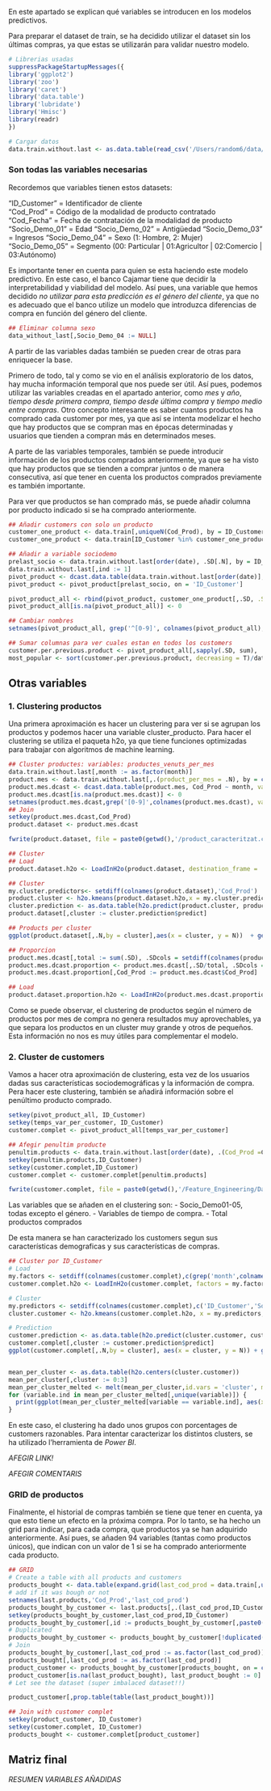 En este apartado se explican qué variables se introducen en los modelos predictivos. 

Para preparar el dataset de train, se ha decidido utilizar el dataset sin los últimas compras, ya que estas se utilizarán para validar nuestro modelo. 

```r
# Librerias usadas
suppressPackageStartupMessages({
library('ggplot2')
library('zoo')
library('caret')
library('data.table')
library('lubridate')
library('Hmisc')
library(readr)
})

# Cargar datos
data.train.without.last <- as.data.table(read_csv('/Users/random6/data/data_train_without_last.csv'))

```

### Son todas las variables necesarias

Recordemos que variables tienen estos datasets:

"ID_Customer" = Identificador de cliente  
"Cod_Prod" = Código de la modalidad de producto contratado      
"Cod_Fecha" = Fecha de contratación de la modalidad de producto   
"Socio_Demo_01" = Edad
"Socio_Demo_02" = Antigüedad
"Socio_Demo_03" = Ingresos
"Socio_Demo_04" = Sexo (1: Hombre, 2: Mujer)
"Socio_Demo_05" = Segmento (00: Particular | 01:Agricultor | 02:Comercio | 03:Autónomo)

Es importante tener en cuenta para quien se esta haciendo este modelo predictivo. En este caso, el banco Cajamar tiene que decidir la interpretabilidad y viabilidad del modelo. Así pues, una variable que hemos decidido *no utilizar para esta predicción es el género del cliente*, ya que no es adecuado que el banco utilize un modelo que introduzca diferencias de compra en función del género del cliente.  
```r
## Eliminar columna sexo
data_without_last[,Socio_Demo_04 := NULL]
```


A partir de las variables dadas también se pueden crear de otras para enriquecer la base. 

Primero de todo, tal y como se vio en el análisis exploratorio de los datos, hay mucha información temporal que nos puede ser útil. Así pues, podemos utilizar las variables creadas en el apartado anterior, como *mes* y *año*, *tiempo desde primera compra*, *tiempo desde última compra* y *tiempo medio entre compras*. Otro concepto interesante es saber cuantos productos ha comprado cada customer por mes, ya que así se intenta modelizar el hecho que hay productos que se compran mas en épocas determinadas y usuarios que tienden a compran más en determinados meses. 

A parte de las variables temporales, también se puede introducir información de los productos comprados anteriormente, ya que se ha visto que hay productos que se tienden a comprar juntos o de manera consecutiva, así que tener en cuenta los productos comprados previamente es también importante. 

Para ver que productos se han comprado más, se puede añadir columna por producto indicado si se ha comprado anteriormente. 
```r
## Añadir customers con solo un producto
customer_one_product <- data.train[,uniqueN(Cod_Prod), by = ID_Customer][V1 == 1, ]
customer_one_product <- data.train[ID_Customer %in% customer_one_product[,ID_Customer], .SD, .SDcols = c('ID_Customer','Cod_Prod',grep('Socio',colnames(data.train),value = T)), ]

## Añadir a variable sociodemo
prelast_socio <- data.train.without.last[order(date), .SD[.N], by = ID_Customer, .SDcols = grep('Socio_', colnames(data.train), value = T)]
data.train.without.last[,ind := 1]
pivot_product <- dcast.data.table(data.train.without.last[order(date)],ID_Customer ~ Cod_Prod, fun.aggregate = sum, value.var = 'ind')
pivot_product <- pivot_product[prelast_socio, on = 'ID_Customer']

pivot_product_all <- rbind(pivot_product, customer_one_product[,.SD, .SDcols = setdiff(colnames(customer_one_product),'Cod_Prod')], fill = T)
pivot_product_all[is.na(pivot_product_all)] <- 0

## Cambiar nombres
setnames(pivot_product_all, grep('^[0-9]', colnames(pivot_product_all), value = T), paste0(grep('^[0-9]', colnames(pivot_product_all), value = T), '_bought_before'))

## Sumar columnas para ver cuales estan en todos los customers
customer.per.previous.product <- pivot_product_all[,sapply(.SD, sum), .SDcols = grep('_bought_before', colnames(pivot_product_all), value = T)]
most_popular <- sort(customer.per.previous.product, decreasing = T)/data.train.without.last[,uniqueN(ID_Customer)]*100

```


## Otras variables

### 1. Clustering productos

Una primera aproximación es hacer un clustering para ver si se agrupan los productos y podemos hacer una variable cluster_producto. 
Para hacer el clustering se utiliza el paqueta h2o, ya que tiene funciones optimizadas para trabajar con algoritmos de machine learning. 

```r
## Cluster productes: variables: productes_venuts_per_mes 
data.train.without.last[,month := as.factor(month)]
product.mes <- data.train.without.last[,.(product_per_mes = .N), by = c('month','Cod_Prod')]
product.mes.dcast <- dcast.data.table(product.mes, Cod_Prod ~ month, value = product_per_mes)
product.mes.dcast[is.na(product.mes.dcast)] <- 0
setnames(product.mes.dcast,grep('[0-9]',colnames(product.mes.dcast), value =T), paste0('month_',grep('[0-9]',colnames(product.mes.dcast), value =T)))
## Join 
setkey(product.mes.dcast,Cod_Prod)
product.dataset <- product.mes.dcast

fwrite(product.dataset, file = paste0(getwd(),'/product_caracteritzat.csv'), row.names = F)

## Cluster 
## Load 
product.dataset.h2o <- LoadInH2o(product.dataset, destination_frame = 'product.dataset')

## Cluster 
my.cluster.predictors<- setdiff(colnames(product.dataset),'Cod_Prod')
product.cluster <- h2o.kmeans(product.dataset.h2o,x = my.cluster.predictors, k = 4, model_id = 'cluster_products', nfolds = 3)
cluster.prediction <- as.data.table(h2o.predict(product.cluster, product.dataset.h2o))
product.dataset[,cluster := cluster.prediction$predict]

## Products per cluster
ggplot(product.dataset[,.N,by = cluster],aes(x = cluster, y = N))  + geom_bar(stat = 'identity')

## Proporcion 
product.mes.dcast[,total := sum(.SD), .SDcols = setdiff(colnames(product.mes.dcast),'Cod_Prod'), by = Cod_Prod]
product.mes.dcast.proportion <- product.mes.dcast[,.SD/total, .SDcols = setdiff(colnames(product.mes.dcast),c('Cod_Prod','total'))]
product.mes.dcast.proportion[,Cod_Prod := product.mes.dcast$Cod_Prod]

## Load 
product.dataset.proportion.h2o <- LoadInH2o(product.mes.dcast.proportion, destination_frame = 'product.dataset.proportion', factors = 'Cod_Prod')

```
Como se puede observar, el clustering de productos según el número de productos por mes de compra no genera resultados muy aprovechables, ya que separa los productos en un cluster muy grande y otros de pequeños. Esta información no nos es muy útiles para complementar el modelo. 

### 2. Cluster de customers

Vamos a hacer otra aproximación de clustering, esta vez de los usuarios dadas sus características sociodemográficas y la información de compra. Pera hacer este clustering, también se añadirá información sobre el penúltimo producto comprado. 

```r
setkey(pivot_product_all, ID_Customer)
setkey(temps_var_per_customer, ID_Customer)
customer.complet <- pivot_product_all[temps_var_per_customer]

## Afegir penultim producte 
penultim.products <- data.train.without.last[order(date), .(Cod_Prod =Cod_Prod[.N]), by = ID_Customer]
setkey(penultim.products,ID_Customer)
setkey(customer.complet,ID_Customer)
customer.complet <- customer.complet[penultim.products]

fwrite(customer.complet, file = paste0(getwd(),'/Feature_Engineering/Data/customer_complet.csv'), row.names = F)

```

Las variables que se añaden en el clustering son: 
- Socio_Demo01-05, todas excepto el género. 
- Variables de tiempo de compra.
- Total productos comprados

De esta manera se han caracterizado los customers segun sus características demograficas y sus características de compras. 

```r

## Cluster por ID_Customer 
# Load 
my.factors <- setdiff(colnames(customer.complet),c(grep('month',colnames(customer.complet),value = T),c('Socio_Demo_01','Socio_Demo_02','Socio_Demo_03','total_productes_comprats','temps_desde_primera_compra','temps_desde_darrera_compra','lag_entre_compres')))
customer.complet.h2o <- LoadInH2o(customer.complet, factors = my.factors, destination_frame = 'customer.complet')

# Cluster 
my.predictors <- setdiff(colnames(customer.complet),c('ID_Customer','Socio_Demo_04')) #sacamos ID_Customer y variable sexo
cluster.customer <- h2o.kmeans(customer.complet.h2o, x = my.predictors, nfolds = 5, k = 4, model_id = 'kmean.per.customer.1')

# Prediction 
customer.prediction <- as.data.table(h2o.predict(cluster.customer, customer.complet.h2o))
customer.complet[,cluster := customer.prediction$predict]
ggplot(customer.complet[,.N,by = cluster], aes(x = cluster, y = N)) + geom_bar(stat = 'identity')


mean_per_cluster <- as.data.table(h2o.centers(cluster.customer))
mean_per_cluster[,cluster := 0:3]
mean_per_cluster_melted <- melt(mean_per_cluster,id.vars = 'cluster', measure.vars = setdiff(colnames(mean_per_cluster),'cluster'))
for (variable.ind in mean_per_cluster_melted[,unique(variable)]) {
  print(ggplot(mean_per_cluster_melted[variable == variable.ind], aes(x = cluster, y = value)) + geom_bar(stat = 'identity') + ggtitle(variable.ind))
}

```


En este caso, el clustering ha dado unos grupos con porcentages de customers razonables. Para intentar caracterizar los distintos clusters, se ha utilizado l'herramienta de *Power BI*.

*AFEGIR LINK!*

*AFEGIR COMENTARIS*


### GRID de productos

Finalmente, el historial de compras también se tiene que tener en cuenta, ya que esto tiene un efecto en la próxima compra. Por lo tanto, se ha hecho un grid para indicar, para cada compra, que productos ya se han adquirido anteriormente. Así pues, se añaden 94 variables (tantas como productos únicos), que indican con un valor de 1 si se ha comprado anteriormente cada producto. 

```r
## GRID 
# Create a table with all products and customers 
products_bought <- data.table(expand.grid(last_cod_prod = data.train[,unique(Cod_Prod)], ID_Customer = data.train[,unique(ID_Customer)]))
# add if it was bough or not 
setnames(last.products,'Cod_Prod','last_cod_prod')
products_bought_by_customer <- last.products[,.(last_cod_prod,ID_Customer)][,last_product_bought := 1]
setkey(products_bought_by_customer,last_cod_prod,ID_Customer)
products_bought_by_customer[,id := products_bought_by_customer[,paste0(last_cod_prod,'_',ID_Customer)]]
# Duplicated
products_bought_by_customer <- products_bought_by_customer[!duplicated(id)]
# Join
products_bought_by_customer[,last_cod_prod := as.factor(last_cod_prod)]
products_bought[,last_cod_prod := as.factor(last_cod_prod)]
product_customer <- products_bought_by_customer[products_bought, on = c('last_cod_prod','ID_Customer')]
product_customer[is.na(last_product_bought), last_product_bought := 0]
# Let see the dataset (super imbalaced dataset!!)

product_customer[,prop.table(table(last_product_bought))] 

## Join with customer complet
setkey(product_customer, ID_Customer)
setkey(customer.complet, ID_Customer)
products_bought <- customer.complet[product_customer]
```

## Matriz final

*RESUMEN VARIABLES AÑADIDAS*


